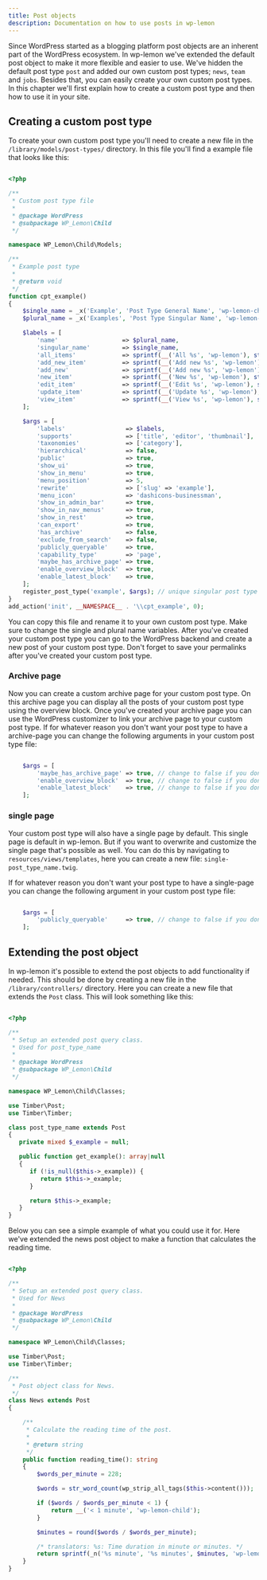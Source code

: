 ```yaml
---
title: Post objects
description: Documentation on how to use posts in wp-lemon
---
```


Since WordPress started as a blogging platform post objects are an inherent part of the WordPress ecosystem. 
In wp-lemon we've extended the default post object to make it more flexible and easier to use.
We've hidden the default post type `post` and added our own custom post types; `news`, `team` and `jobs`.
Besides that, you can easily create your own custom post types. In this chapter we'll first explain how to create a custom post type 
and then how to use it in your site.

## Creating a custom post type
To create your own custom post type you'll need to create a new file in the `/library/models/post-types/` directory.
In this file you'll find a example file that looks like this:
    
```php

<?php

/**
 * Custom post type file
 *
 * @package WordPress
 * @subpackage WP_Lemon\Child
 */

namespace WP_Lemon\Child\Models;

/**
 * Example post type
 *
 * @return void
 */
function cpt_example()
{
	$single_name = _x('Example', 'Post Type General Name', 'wp-lemon-child');
	$plural_name = _x('Examples', 'Post Type Singular Name', 'wp-lemon-child');

	$labels = [
		'name'                  => $plural_name,
		'singular_name'         => $single_name,
		'all_items'             => sprintf(__('All %s', 'wp-lemon'), strtolower($plural_name)),
		'add_new_item'          => sprintf(__('Add new %s', 'wp-lemon'), strtolower($single_name)),
		'add_new'               => sprintf(__('Add new %s', 'wp-lemon'), strtolower($single_name)),
		'new_item'              => sprintf(__('New %s', 'wp-lemon'), strtolower($single_name)),
		'edit_item'             => sprintf(__('Edit %s', 'wp-lemon'), strtolower($single_name)),
		'update_item'           => sprintf(__('Update %s', 'wp-lemon'), strtolower($single_name)),
		'view_item'             => sprintf(__('View %s', 'wp-lemon'), strtolower($single_name)),
	];

	$args = [
		'labels'                 => $labels,
		'supports'               => ['title', 'editor', 'thumbnail'],
		'taxonomies'             => ['category'],
		'hierarchical'           => false,
		'public'                 => true,
		'show_ui'                => true,
		'show_in_menu'           => true,
		'menu_position'          => 5,
		'rewrite'                => ['slug' => 'example'],
		'menu_icon'              => 'dashicons-businessman',
		'show_in_admin_bar'      => true,
		'show_in_nav_menus'      => true,
		'show_in_rest'           => true,
		'can_export'             => true,
		'has_archive'            => false,
		'exclude_from_search'    => false,
		'publicly_queryable'     => true,
		'capability_type'        => 'page',
		'maybe_has_archive_page' => true,
		'enable_overview_block'  => true,
		'enable_latest_block'    => true,
	];
	register_post_type('example', $args); // unique singular post type name.
}
add_action('init', __NAMESPACE__ . '\\cpt_example', 0);


```

You can copy this file and rename it to your own custom post type. Make sure to change the single and plural name variables.
After you've created your custom post type you can go to the WordPress backend and create a new post of your custom post type.
Don't forget to save your permalinks after you've created your custom post type.

### Archive page
Now you can create a custom archive page for your custom post type. 
On this archive page you can display all the posts of your custom post type using the overview block.
Once you've created your archive page you can use the WordPress customizer to link your archive page to your custom post type.
If for whatever reason you don't want your post type to have a archive-page you can change the following arguments in your custom post type file:
    
```php

	$args = [
		'maybe_has_archive_page' => true, // change to false if you don't want an archive page
		'enable_overview_block'  => true, // change to false if you don't want an overview block
		'enable_latest_block'    => true, // change to false if you don't want a latest block
	];

```

### single page
Your custom post type will also have a single page by default. This single page is default in wp-lemon. 
But if you want to overwrite and customize the single page that's possible as well. 
You can do this by navigating to `resources/views/templates`, here you can create a new file: `single-post_type_name.twig`.

If for whatever reason you don't want your post type to have a single-page you can change the following argument in your custom post type file:

```php

	$args = [
		'publicly_queryable'     => true, // change to false if you don't want a single page
	];

```


## Extending the post object
In wp-lemon it's possible to extend the post objects to add functionality if needed.
This should be done by creating a new file in the `/library/controllers/` directory.
Here you can create a new file that extends the `Post` class. This will look something like this:
    
```php

<?php

/**
 * Setup an extended post query class.
 * Used for post_type_name
 *
 * @package WordPress
 * @subpackage WP_Lemon\Child
 */

namespace WP_Lemon\Child\Classes;

use Timber\Post;
use Timber\Timber;

class post_type_name extends Post
{
   private mixed $_example = null;

   public function get_example(): array|null
   {
      if (!is_null($this->_example)) {
         return $this->_example;
      }

      return $this->_example;
   }
}

```

Below you can see a simple example of what you could use it for. 
Here we've extended the news post object to make a function that calculates the reading time.

```php

<?php

/**
 * Setup an extended post query class.
 * Used for News
 *
 * @package WordPress
 * @subpackage WP_Lemon\Child
 */

namespace WP_Lemon\Child\Classes;

use Timber\Post;
use Timber\Timber;

/**
 * Post object class for News.
 */
class News extends Post
{

	/**
	 * Calculate the reading time of the post.
	 *
	 * @return string
	 */
	public function reading_time(): string
	{
		$words_per_minute = 228;

		$words = str_word_count(wp_strip_all_tags($this->content()));

		if ($words / $words_per_minute < 1) {
			return __('< 1 minute', 'wp-lemon-child');
		}

		$minutes = round($words / $words_per_minute);

		/* translators: %s: Time duration in minute or minutes. */
		return sprintf(_n('%s minute', '%s minutes', $minutes, 'wp-lemon-child'), (int) $minutes);
	}
}

```